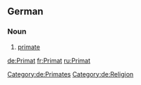 {{wikipedia|lang=de}}
==German==
===Noun===
{{de-noun-m|genitive=Primaten|plural=Primaten}}
# [[primate]]
[[Category:de:Primates]]
[[Category:de:Religion]]

[[de:Primat]]
[[fr:Primat]]
[[ru:Primat]]